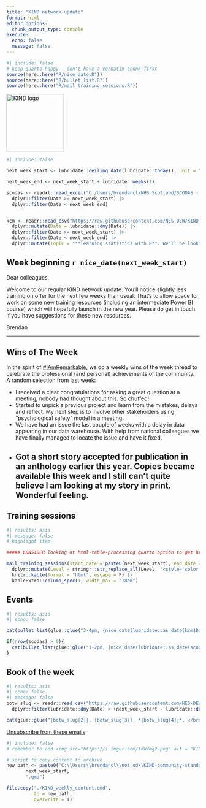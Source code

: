 ---
title: "KIND network update"
format: html
editor_options: 
  chunk_output_type: console
execute:
  echo: false
  message: false
---

```{r}
#| include: false
# keep quarto happy - don't have a verbatim chunk first
source(here::here("R/nice_date.R"))
source(here::here("R/bullet_list.R"))
source(here::here("R/mail_training_sessions.R"))

```

```{=html}
<img src="https://i.imgur.com/iJIRbhV.png" alt = "KIND logo" height="150">
```

```{r}
#| include: false

next_week_start <- lubridate::ceiling_date(lubridate::today(), unit = "week", week_start = 1)

next_week_end <- next_week_start + lubridate::weeks(1)

scodas <- readxl::read_excel("C:/Users/brendancl/NHS Scotland/SCODAS - SCODAS oversight group - SCODAS oversight group/Schedule/SCODAS Schedule and Future Topics.xlsx") |>
  dplyr::filter(Date >= next_week_start) |>
  dplyr::filter(Date < next_week_end)


kcm <- readr::read_csv("https://raw.githubusercontent.com/NES-DEW/KIND-community-standards/main/data/KIND_community_meetups.csv") |>
  dplyr::mutate(Date = lubridate::dmy(Date)) |>
  dplyr::filter(Date >= next_week_start) |>
  dplyr::filter(Date < next_week_end) |>
  dplyr::mutate(Topic = "**learning statistics with R**. We'll be looking at the book [Learning Statistics with R](https://learningstatisticswithr.com/) as an excellent example of how R can be used as a springboard for developing statistical skills")

```

## Week beginning `r nice_date(next_week_start)`

Dear colleagues, 

Welcome to our regular KIND network update. You'll notice slightly less training on offer for the next few weeks than usual. That's to allow space for work on some new training resources (including an intermediate Power BI course) which will hopefully launch in the new year. Please do get in touch if you have suggestions for these new resources.

Brendan

---

## Wins of The Week
In the spirit of [#IAmRemarkable](https://www.rmrkblty.org/iamremarkable), we do a weekly wins of the week thread to celebrate the professional (and personal) achievements of the community. A random selection from last week:

+ I received a clear congratulations for asking a great question at a meeting, nobody had thought about this. So chuffed!
+ Started to unpick a previous project and learn from the mistakes, delays and reflect. My next step is to involve other stakeholders using  "psychological safety" model in a meeting. 
+ We have had an issue the last couple of weeks with a delay in data appearing in our data warehouse. With help from national colleagues we have finally managed to locate the issue and have it fixed.
+ Got a short story accepted for publication in an anthology earlier this year. Copies became available this week and I still can't quite believe I am looking at my story in print. Wonderful feeling.
---

## Training sessions
  
```{r}
#| results: asis
#| message: false
# highlight item

##### CONSIDER looking at html-table-processing quarto option to get html tables to behave

mail_training_sessions(start_date = paste0(next_week_start), end_date =   paste0(next_week_end)) |>
  dplyr::mutate(Level = stringr::str_replace_all(Level, "<style='color:red'>", "")) |>
  knitr::kable(format = "html", escape = F) |>
  kableExtra::column_spec(1, width_max = "18em")

```

## Events

```{r}
#| results: asis
#| echo: false

cat(bullet_list(glue::glue("3-4pm, {nice_date(lubridate::as_date(kcm$Date))}. [All welcome at the Community Meetup - our regular Monday get-together/webinar/tech demo](https://teams.microsoft.com/l/meetup-join/19%3ab03b2fd777e440eaa255ba67569762b5%40thread.tacv2/1723028114046?context=%7b%22Tid%22%3a%2210efe0bd-a030-4bca-809c-b5e6745e499a%22%2c%22Oid%22%3a%225d92fd7e-56b9-4892-ab77-84ad75c260a0%22%7d). Full details and joining links via the [community meetup channel](https://teams.microsoft.com/l/channel/19%3Ab03b2fd777e440eaa255ba67569762b5%40thread.tacv2/Community%20meetups?groupId=106d08f3-9026-40e2-b3c7-87cd87304d58&tenantId=10efe0bd-a030-4bca-809c-b5e6745e499a). The theme this week is {kcm$Topic}. ")))

if(nrow(scodas) > 0){
  cat(bullet_list(glue::glue("1-2pm, {nice_date(lubridate::as_date(scodas$Date))}. The Scottish Community of Data Analysts is a community of practice for those working with data in territorial NHS Boards. Next week, the presenter will be [{scodas$Presenter} - {scodas$Topic}](https://teams.microsoft.com/l/meetup-join/19%3a109a603c446743308bff6588820372a9%40thread.tacv2/1671457631308?context=%7b%22Tid%22%3a%2210efe0bd-a030-4bca-809c-b5e6745e499a%22%2c%22Oid%22%3a%2284150c3d-baed-4515-8eee-8f13ed0d9650%22%7d).")))
}


```


## Book of the week

```{r}
#| results: asis
#| echo: false
#| message: false
botw_slug <- readr::read_csv("https://raw.githubusercontent.com/NES-DEW/KIND-community-standards/main/data/KIND_book_of_the_week.csv") |>
  dplyr::filter(lubridate::dmy(Date) > (next_week_start - lubridate::days(7)))

cat(glue::glue("{botw_slug[2]}. {botw_slug[3]}. *{botw_slug[4]}*. </br> ISBN {botw_slug[5]}, <a href='{botw_slug[6]}'>Worldcat</a>.</br></br> {botw_slug[8]}."))
```

[Unsubscribe from these emails](https://forms.office.com/r/t97cZDiw7y)

```{r}
#| include: false
# remember to add <img src="https://i.imgur.com/toWVmg2.png" alt = "KIND logo">

# script to copy content to archive
new_path <- paste0("C:\\Users\\brendancl\\not_od\\KIND-community-standards\\ml_archive\\KIND_weekly_update_",
       next_week_start,
       ".qmd")

file.copy("./KIND_weekly_content.qmd",
          to = new_path,
          overwrite = T)

```

